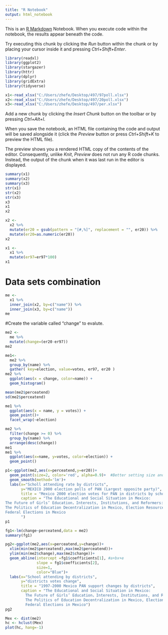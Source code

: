 ---
title: "R Notebook"
output: html_notebook
---

This is an [R Markdown](http://rmarkdown.rstudio.com) Notebook. When you execute code within the notebook, the results appear beneath the code. 

Try executing this chunk by clicking the *Run* button within the chunk or by placing your cursor inside it and pressing *Ctrl+Shift+Enter*. 

```{r}
library(readxl)
library(ggplot2)
library(stargazer)
library(httr)
library(dplyr)
library(gridExtra)
library(tidyverse)

x1<-read_xlsx("C:/Users/zhefe/Desktop/497/97poll.xlsx")
x2<-read_xlsx("C:/Users/zhefe/Desktop/497/20poll.xlsx")
x3<-read_xlsx("C:/Users/zhefe/Desktop/497/per.xlsx")

```

Add a new chunk by clicking the *Insert Chunk* button on the toolbar or by pressing *Ctrl+Alt+I*.

When you save the notebook, an HTML file containing the code and output will be saved alongside it (click the *Preview* button or press *Ctrl+Shift+K* to preview the HTML file).

The preview shows you a rendered HTML copy of the contents of the editor. Consequently, unlike *Knit*, *Preview* does not run any R code chunks. Instead, the output of the chunk when it was last run in the editor is displayed.
```{r}
summary(x1)
summary(x2)
summary(x3)
str(x1)
str(x2)
str(x3)
x3
x1
x2
```
```{r}
x2 <-
  x2 %>%
  mutate(er20 = gsub(pattern = "[#,%]", replacement = "", er20)) %>%
  mutate(er20=as.numeric(er20))
x2

x1 <-
  x1 %>%
  mutate(er97=er97*100)
x1
```
# Data sets combination

```{r}
me <-
  x1 %>%
  inner_join(x2, by=c("name")) %>%
  inner_join(x3, by=c("name"))
me
```
#Create the variable called "change" to evalute. 
```{r}
me2 <-
  me %>%
  mutate(change=(er20-er97))
me2
```
```{r} 
me1<-  
  me2 %>%
  group_by(name) %>%
  gather( key=election, value=votes, er97, er20 )
me2 %>%
  ggplot(aes(x = change, color=name)) +
  geom_histogram() 
```

```{r}
mean(me2$perceatend)
sd(me2$perceatend)
```

```{r}
me1 %>%
  ggplot(aes(x = name, y = votes)) +
  geom_point()+
  facet_wrap(~election)

me2 %>%
  filter(change >= 0) %>%
  group_by(name) %>%
  arrange(desc(change))
me1
me1 %>%
  ggplot(aes(x=name, y=votes, color=election)) +
  geom_point()

```



```{r}
p1<-ggplot(me2,aes(x=perceatend,y=er20))+
  geom_point(size=2, color='red', alpha=0.9)+  #Better setting size and color
  geom_smooth(method='lm')+
  labs(x="Scholl attending rate by districts",
       y="MEXICO 2000 election polls of PAN (Largest opposite party)",
       title = "Mexico 2000 election votes for PAN in districts by school attending percentage in districts",
       caption = "The Educational and Social Situation in Mexico:
The Future of Girls’ Education，Interests, Institutions, and Reformers:
The Politics of Education Decentralization in Mexico, Election Resources on the Internet:
Federal Elections in Mexico
       ")
p1
```

```{r}
fg1<-lm(change~perceatend,data = me2)
summary(fg1)
```

```{r}
pg2<-ggplot(me2,aes(x=perceatend,y=change))+
  xlim(min(me2$perceatend),max(me2$perceatend))+
  ylim(min(me2$change),max(me2$change))+
  geom_abline(intercept =fg1$coefficients[1], #a+bx+e
              slope = fg1$coefficients[2],
              size=1,
              color="Blue")+
  labs(x="School attending by districts",
       y="districts votes change",
       title = "1997-2000 Mexico PAN support changes by districts",
       caption = "The Educational and Social Situation in Mexico:
         The Future of Girls’ Education，Interests, Institutions, and Reformers:
         The Politics of Education Decentralization in Mexico, Election Resources on the Internet:
         Federal Elections in Mexico")
pg2
```



```{r}
Mex <- dist(me2)
hc <- hclust(Mex)
plot(hc, hang=-1)

```